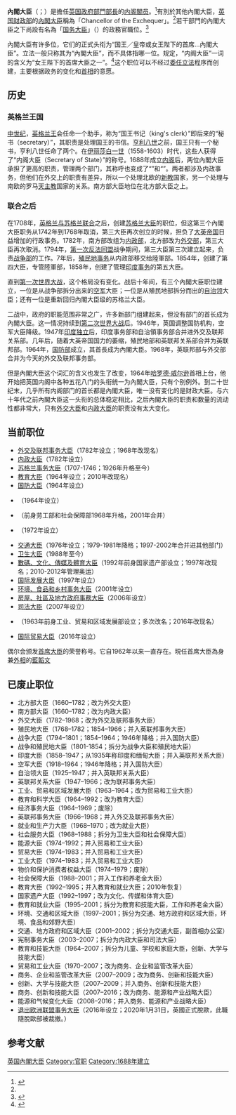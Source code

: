 {{noteTA
|G1= PoliticiansUK
|1 = zh-hans:外交和联邦事务; zh-tw:外交及國協事務; zh-hk:外交及聯邦事務;
|2 = zh-hans:联邦; zh-tw:國協; zh-hk:聯邦;
}}

{{For|1707年之前英格兰王国的大臣|大臣 (英格兰)}}
{{for|Minister of the Crown|部長 (英聯邦王國)}}

{{uk-gov-positions}}
'''內閣大臣'''（{{lang-en|Secretary of State}}；{{lang|en|SofS}}）是擔任[[英国政府部門|英国政府部門]][[部長|部長]]的[[内阁|内阁]][[部长|閣员]]。<ref>{{Cite web|url=https://www.legco.gov.hk/yr05-06/chinese/panels/ca/papers/ca0731cb2-2848-1ec-scan.pdf|title=立法会CB(2)2848/05-06(01)号文件|accessdate=2019年1月7日|author=香港立法会|date=2006年7月26日|publisher=香港立法会|archive-date=2019年10月13日|archive-url=https://web.archive.org/web/20191013002351/https://legco.gov.hk/yr05-06/chinese/panels/ca/papers/ca0731cb2-2848-1ec-scan.pdf|dead-url=no}}</ref>有別於其他內閣大臣，[[英国财政部|英国财政部]]的[[英国财政大臣|內閣大臣]]稱為「Chancellor of the Exchequer」。<ref name=":0" />若干部門的內閣大臣之下尚設有名為「[[國務大臣_(英國)|国务大臣]]」（{{lang|en|Minister of State}}）的政務官職位。<ref>{{Cite book|title=元照英美法词典|editor=薛波|url=http://lawyer.get.com.tw/dic/DictionaryDetail.aspx?iDT=64495|publisher=北京大学出版社|year=2013年|isbn=|location=北京|pages=917}}</ref>

內閣大臣有许多位，它们的正式头衔为“国王／皇帝或女王陛下的首席...內閣大臣”。立法一般只称其为“內閣大臣”，而不具体指哪一位。{{le|1978年解释法|Interpretation Act 1978}}规定，“内阁大臣”一词的含义为“女王陛下的首席大臣之一”。<ref name=":0">{{safesubst:UK-SLD-Subdivision|1838190|Schedule 1 to the Interpretation Act 1978}}</ref>这个职位可以不经过[[委任立法|委任立法]]程序而创建，主要根据政务的变化和[[英国首相|首相]]的意愿。

== 历史 ==
=== 英格兰王国 ===
[[中世纪|中世纪]]，[[英格兰国王|英格兰王]]会任命一个助手，称为“国王书记（king's clerk）”即后来的“秘书（secretary）”，其职责是处理国王的书信。[[亨利八世|亨利八世]]之前，国王只有一个秘书，亨利八世任命了两个。在[[伊丽莎白一世|伊丽莎白一世]]（1558-1603）时代，这些人获得了“内阁大臣（Secretary of State）”的称号。1688年成立[[内阁|内阁]]后，两位內閣大臣承担了更高的职责，管理两个部门，其称呼也变成了“{{le|南方部大臣|Secretary of State for the Southern Department}}”和“{{le|北方部大臣|Secretary of State for the Northern Department}}”。两者都涉及内政事务，但他们在外交上的职责有差异，所以一个处理北欧的[[新教|新教]]国家，另一个处理与南欧的罗马[[天主教|天主教]]国家的关系。南方部大臣地位在北方部大臣之上。

=== 联合之后 ===
在1708年，[[1707年联合法令|英格兰与苏格兰联合]]之后，创建[[苏格兰事务大臣|苏格兰大臣]]的职位，但这第三个內閣大臣职务从1742年到1768年取消，第三大臣再次创立的时候，担负了[[大英帝国|大英帝国]]日益增加的行政事务。1782年，南方部改组为[[英国内政部|内政部]]，北方部改为[[外交及联邦事务部|外交部]]，第三大臣再次取消。1794年，[[第一次反法同盟|第一次反法同盟]]战争期间，第三大臣第三次建立起来，负责[[英国陆军部|战争部]]的工作。7年后，[[殖民地部|殖民地事务]]从内政部移交给陸軍部。1854年，创建了第四大臣，专管陸軍部，1858年，创建了管理[[印度事务部|印度事务]]的第五大臣。

直到[[第一次世界大战|第一次世界大战]]，这个格局没有变化。战后十年间，有三个內閣大臣职位建立，一位是从战争部拆分出来的[[英國皇家空軍|空军]]大臣；一位是从殖民地部拆分而出的[[自治领|自治领]]大臣；还有一位是重新回归內閣大臣级的苏格兰大臣。

二战中，政府的职能范围非常之广，许多新部门组建起来，但没有部门的首长成为內閣大臣。这一情况持续到[[第二次世界大战|第二次世界大战]]后。1946年，英国调整国防机构，空军大臣降级。1947年[[印度独立运动|印度独立]]后，印度事务部和自治領事务部合并进外交及联邦关系部。几年后，随着大英帝国国力的萎缩，殖民地部和英联邦关系部合并为英联邦部。1964年，[[英国国防部|国防部]]成立，其首長成为內閣大臣。1968年，英联邦部与外交部合并为今天的外交及联邦事务部。

但是內閣大臣这个词汇的含义也发生了改变，1964年[[哈罗德·威尔逊|哈罗德·威尔逊]]首相上台，他开始把英国内阁中各种五花八门的头衔统一为內閣大臣，只有个别例外。到二十世纪末，几乎所有内阁部门的首长都是內閣大臣，唯一没有变化的是财政大臣。与六十年代之前內閣大臣这一头衔的总体稳定相比，之后內閣大臣的职责和数量的流动性都非常大，只有[[外交及联邦事务大臣|外交大臣]]和[[英国内政大臣|内政大臣]]的职责没有太大变化。

== 当前职位 ==
*[[外交及联邦事务大臣|外交及联邦事务大臣]]（1782年设立；1968年改现名）
*[[英国内政大臣|内政大臣]]（1782年设立）
*[[苏格兰事务大臣|苏格兰事务大臣]]（1707-1746；1926年升格至今）
*[[Secretary_of_State_for_Education|教育大臣]]（1964年设立；2010年改现名）
*[[英国国防大臣|国防大臣]]（1964年设立）
*{{le|威尔士大臣|Secretary of State for Wales}}（1964年设立）
*{{tsl|en|Secretary of State for Work and Pensions|就业和养老金大臣}}（前身劳工部和社会保障部1968年升格，2001年合并）
*{{le|北爱尔兰大臣|Secretary of State for Northern Ireland}}（1972年设立）
*[[英國運輸大臣|交通大臣]]（1976年设立；1979-1981年降格；1997-2002年合并进其他部门）
*[[卫生大臣|卫生大臣]]（1988年至今）
*[[數碼、文化、傳媒及體育大臣|數碼、文化、傳媒及體育大臣]]（1992年前身国家遗产部设立；1997年改现名；2010-2012年管理奥运）
*[[国际发展大臣|国际发展大臣]]（1997年设立）
*[[环境、食品和乡村事务大臣|环境、食品和乡村事务大臣]]（2001年设立）
*[[房屋、社區及地方政府事務大臣|房屋、社區及地方政府事務大臣]]（2006年设立）
*[[英国司法大臣|司法大臣]]（2007年设立）
*{{tsl|en|Secretary of State for Business, Energy and Industrial Strategy|商业、能源和产业战略大臣}}（1963年前身工业、贸易和区域发展部设立；多次改名；2016年改现名）
*[[国际贸易大臣|国际贸易大臣]]（2016年设立）

偶尔会颁发[[首席大臣|首席大臣]]的荣誉称号。它自1962年以来一直存在。現任首席大臣為身兼[[外交及聯邦事務大臣|外相]]的[[藍韜文|藍韜文]]

== 已废止职位 ==
*北方部大臣（1660–1782；改为外交大臣）
*南方部大臣（1660–1782；改为内政大臣）
*外交大臣（1782–1968；改为外交及联邦事务大臣）
*殖民地大臣（1768–1782；1854–1966；并入英联邦事务大臣）
*战争大臣（1794–1801；1854–1964；1946年降格；并入国防大臣）
*战争和殖民地大臣（1801-1854；拆分为战争大臣和殖民地大臣）
*印度大臣（1858–1947；从1935年称印度和缅甸大臣；并入英联邦关系大臣）
*空军大臣（1918–1964；1946年降格；并入国防大臣）
*自治领大臣（1925–1947；并入英联邦关系大臣）
*英联邦关系大臣（1947–1966；改为联邦事务大臣）
*工业、贸易和区域发展大臣（1963–1964；改为贸易和工业大臣）
*教育和科学大臣（1964–1992；改为教育大臣）
*经济事务大臣（1964–1969；废除）
*英联邦事务大臣（1966–1968；并入外交及联邦事务大臣）
*就业和生产力大臣（1968–1970；改为就业大臣）
*社会服务大臣（1968–1988；拆分为卫生大臣和社会保障大臣）
*能源大臣（1974–1992；并入贸易和工业大臣）
*贸易大臣（1974–1983；并入贸易和工业大臣）
*工业大臣（1974–1983；并入贸易和工业大臣）
*物价和保护消费者权益大臣（1974–1979；废除）
*社会保障大臣（1988–2001；并入工作和养老金大臣）
*教育大臣（1992–1995；并入教育和就业大臣；2010年恢复）
*国家遗产大臣（1992–1997；改为文化、传媒和体育大臣）
*教育和就业大臣（1995–2001；拆分为教育和技能大臣，工作和养老金大臣）
*环境、交通和区域大臣（1997–2001；拆分为交通、地方政府和区域大臣，环境、食品和郊野大臣）
*交通、地方政府和区域大臣（2001–2002；拆分为交通大臣，副首相办公室）
*宪制事务大臣（2003–2007；拆分为内政大臣和司法大臣）
*教育和技能大臣（1964–2007；拆分为儿童、学校和家庭大臣，创新、大学与技能大臣）
*贸易和工业大臣（1970–2007；改为商务、企业和监管改革大臣）
*商务、企业和监管改革大臣（2007–2009；改为商务、创新和技能大臣）
*创新、大学与技能大臣（2007–2009；并入商务、创新和技能大臣）
*商务、创新和技能大臣（2007–2016；改为商务、能源和产业战略大臣）
*能源和气候变化大臣（2008–2016；并入商务、能源和产业战略大臣）
*[[退出欧洲联盟事务大臣|退出欧洲联盟事务大臣]]（2016年设立；2020年1月31日，英國正式脫歐，此職隨脫歐部被裁撤。）

== 参考文献 ==
{{Reflist}}

[[Category:英国內閣大臣|]]
[[Category:官职|Category:官职]]
[[Category:1688年建立|Category:1688年建立]]